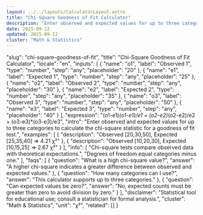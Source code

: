 ```yaml
---
layout: ../../layouts/CalculatorLayout.astro
title: "Chi-Square Goodness of Fit Calculator"
description: "Enter observed and expected values for up to three categories to calculate the chi-square statistic for a goodness of fit test."
date: 2025-09-12
updated: 2025-09-12
cluster: "Math & Statistics"
---
```


  "slug": "chi-square-goodness-of-fit",
  "title": "Chi-Square Goodness of Fit Calculator",
  "locale": "en",
  "inputs": [
    {
      "name": "o1",
      "label": "Observed 1",
      "type": "number",
      "step": "any",
      "placeholder": "20"
    },
    {
      "name": "e1",
      "label": "Expected 1",
      "type": "number",
      "step": "any",
      "placeholder": "25"
    },
    {
      "name": "o2",
      "label": "Observed 2",
      "type": "number",
      "step": "any",
      "placeholder": "30"
    },
    {
      "name": "e2",
      "label": "Expected 2",
      "type": "number",
      "step": "any",
      "placeholder": "35"
    },
    {
      "name": "o3",
      "label": "Observed 3",
      "type": "number",
      "step": "any",
      "placeholder": "50"
    },
    {
      "name": "e3",
      "label": "Expected 3",
      "type": "number",
      "step": "any",
      "placeholder": "40"
    }
  ],
  "expression": "(o1-e1)*(o1-e1)/e1 + (o2-e2)*(o2-e2)/e2 + (o3-e3)*(o3-e3)/e3",
  "intro": "Enter observed and expected values for up to three categories to calculate the chi-square statistic for a goodness of fit test.",
  "examples": [
    {
      "description": "Observed [20,30,50], Expected [25,35,40] ⇒ 4.21 χ²"
    },
    {
      "description": "Observed [10,20,30], Expected [10,15,25] ⇒ 2.67 χ²"
    }
  ],
  "info": [
    "Chi-square tests compare observed data with theoretical expectations.",
    "Degrees of freedom equal categories minus one."
  ],
  "faqs": [
    {
      "question": "What is a high chi-square value?",
      "answer": "A higher chi-square indicates a greater difference between observed and expected values."
    },
    {
      "question": "How many categories can I use?",
      "answer": "This calculator supports up to three categories."
    },
    {
      "question": "Can expected values be zero?",
      "answer": "No, expected counts must be greater than zero to avoid division by zero."
    }
  ],
  "disclaimer": "Statistical tool for educational use; consult a statistician for formal analysis.",
  "cluster": "Math & Statistics",
  "unit": "χ²",
  "related": []
}

<Calculator schema={schema} />
